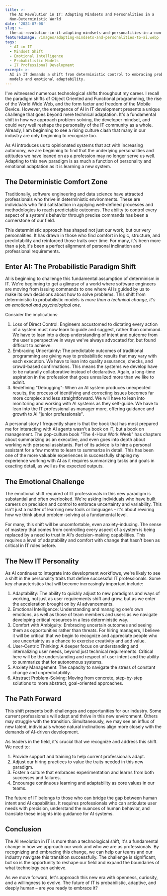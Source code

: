 ```yaml
---
title: >-
  The AI Revolution in IT: Adapting Mindsets and Personalities in a
  Non-Deterministic World
date: '2024-07-08'
slug: >-
  the-ai-revolution-in-it-adapting-mindsets-and-personalities-in-a-non-deterministic-world
featuredImage: /images/adapting-mindsets-and-personalities-to-ai.webp
tags:
  - AI in IT
  - Mindset Shift
  - Emotional Intelligence
  - Probabilistic Models
  - IT Professional Development
excerpt: >-
  AI in IT demands a shift from deterministic control to embracing probabilistic
  models and emotional adaptability.
---
```

I've witnessed numerous technological shifts throughout my career. I recall the paradigm shifts of Object Oriented and Functional programming, the rise of the World Wide Web, and the form factor and freedom of the Mobile Device. However, the emergence of AI in IT development presents a unique challenge that goes beyond mere technical adaptation. It's a fundamental shift in how we approach problem-solving, the developer mindset, and could very well reshape the personality of the IT community as a whole. Already, I am beginning to see a rising culture clash that many in our industry are only beginning to recognize too.

As AI introduces us to opinionated systems that act with increasing autonomy, we are beginning to find that the underlying personalities and attitudes we have leaned on as a profession may no longer serve us well. Adapting to this new paradigm is as much a function of personality and emotional adaptation as it is learning a new system.

## The Deterministic Comfort Zone

Traditionally, software engineering and data science have attracted professionals who thrive in deterministic environments. These are individuals who find satisfaction in applying well-defined processes and methodologies to reach predictable outcomes. The ability to control every aspect of a system's behavior through precise commands has been a cornerstone of our field.

This deterministic approach has shaped not just our work, but our very personalities. It has drawn in those who find comfort in logic, structure, and predictability and reinforced those traits over time. For many, it's been more than a job,it's been a perfect alignment of personal inclination and professional requirements.

## Enter AI: The Probabilistic Paradigm Shift

AI is beginning to challenge this fundamental assumption of determinism in IT. We're beginning to get a glimpse of a world where software engineers are moving from issuing commands to one where AI is guided by us to make its own decisions about how to solve problems. This shift from deterministic to probabilistic models is *more than a technical change, it's an emotional and psychological one*.

Consider the implications:

1. Loss of Direct Control: Engineers accustomed to dictating every action of a system must now learn to guide and suggest, rather than command. We have to lean into a deep understanding of intent and outcome from the user's perspective in ways we've always advocated for, but found difficult to achieve.
2. Embracing Uncertainty: The predictable outcomes of traditional programming are giving way to probabilistic results that may vary with each execution. We have to lean into quality assurance, checks, and crowd-based confirmations. This means the systems we develop have to be naturally collaborative instead of declarative. Again, a long-time aspiration in the profession that goes unrealized more than we like to admit.
3. Redefining "Debugging": When an AI system produces unexpected results, the process of identifying and correcting issues becomes far more complex and less straightforward. We will have to lean into monitoring and working with AI systems as they self-guide. We have to lean into the IT professional as manager more, offering guidance and growth to AI "junior professionals".

A personal story I frequently share is that the book that has most prepared me for interacting with AI agents wasn't a book on IT, but a book on management. The pop-culture book "The 4-Hour Work Week" has chapters about summarizing as an executive, and even goes into depth about working with personal assistants. Part of its advice is to hire a personal assistant for a few months to learn to summarize in detail. This has been one of the more valuable experiences in successfully shaping my experience working with AI as it requires summarizing tasks and goals in exacting detail, as well as the expected outputs.

## The Emotional Challenge

The emotional shift required of IT professionals in this new paradigm is substantial and often overlooked. We're asking individuals who have built careers on precision and control to embrace uncertainty and variability. This isn't just a matter of learning new tools or languages – it's about rewiring how we think about problem-solving at a fundamental level.

For many, this shift will be uncomfortable, even anxiety-inducing. The sense of mastery that comes from controlling every aspect of a system is being replaced by a need to trust in AI's decision-making capabilities. This requires a level of adaptability and comfort with change that hasn't been as critical in IT roles before.

## The New IT Personality

As AI continues to integrate into development workflows, we're likely to see a shift in the personality traits that define successful IT professionals. Some key characteristics that will become increasingly important include:

1. Adaptability: The ability to quickly adjust to new paradigms and ways of working, not just as user requirements shift and grow, but as we enter the acceleration brought on by AI advancements.
2. Emotional Intelligence: Understanding and managing one's own emotions, as well as those of team members and users as we navigate developing critical resources in a less deterministic way.
3. Comfort with Ambiguity: Embracing uncertain outcomes and seeing them as opportunities rather than threats. For hiring managers, I believe it will be critical that we begin to recognize and appreciate people who see uncertainty as a chance to exercise creativity and add value.
4. User-Centric Thinking: A deeper focus on understanding and internalizing user needs, beyond just technical requirements. Critical here will be the understanding and respect of user intent and the ability to summarize that for autonomous systems.
5. Anxiety Management: The capacity to navigate the stress of constant change and unpredictability.
6. Abstract Problem-Solving: Moving from concrete, step-by-step solutions to more abstract, goal-oriented approaches.

## The Path Forward

This shift presents both challenges and opportunities for our industry. Some current professionals will adapt and thrive in this new environment. Others may struggle with the transition. Simultaneously, we may see an influx of new talent, individuals whose natural inclinations align more closely with the demands of AI-driven development.

As leaders in the field, it's crucial that we recognize and address this shift. We need to:

1. Provide support and training to help current professionals adapt.
2. Adjust our hiring practices to value the traits needed in this new paradigm.
3. Foster a culture that embraces experimentation and learns from both successes and failures.
4. Encourage continuous learning and adaptability as core values in our teams.

The future of IT belongs to those who can bridge the gap between human intent and AI capabilities. It requires professionals who can articulate user needs with precision, understand the nuances of human behavior, and translate these insights into guidance for AI systems.

## Conclusion

The AI revolution in IT is more than a technological shift, it's a fundamental change in how we approach our work and who we are as professionals. By recognizing and embracing this change, we can help our teams and our industry navigate this transition successfully. The challenge is significant, but so is the opportunity to reshape our field and expand the boundaries of what technology can achieve.

As we move forward, let's approach this new era with openness, curiosity, and a willingness to evolve. The future of IT is probabilistic, adaptive, and deeply human – are you ready to embrace it?
